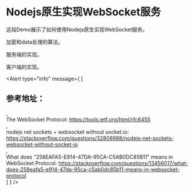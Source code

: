 
# Nodejs原生实现WebSocket服务

这段Demo展示了如何使用Nodejs原生实现WebSocket服务。

加密和data处理的算法。
<UtilsExample />

服务端的实现。
<WebsocketServerExample />

客户端的实现。
<WebsocketClientExample />

<Alert type="info"
  message={ [
    <h2 key="cankaodizhi" className="mb-0 py-[8px] text-[16px]">参考地址：</h2>,
    <div key="rfc6455" className="py-[8px]">
      The WebSocket Protocol:
      <BlankLink href="https://tools.ietf.org/html/rfc6455">https://tools.ietf.org/html/rfc6455</BlankLink>
    </div>,
    <div key="rfc6455" className="py-[8px]">
      nodejs net sockets + websocket without socket.io:
      <BlankLink href="https://stackoverflow.com/questions/32808988/nodejs-net-sockets-websocket-without-socket-io">
        https://stackoverflow.com/questions/32808988/nodejs-net-sockets-websocket-without-socket-io
      </BlankLink>
    </div>,
    <div key="stackoverflow" className="py-[8px]">
      What does "258EAFA5-E914-47DA-95CA-C5AB0DC85B11" means in WebSocket Protocol:
      <BlankLink href="https://stackoverflow.com/questions/13456017/what-does-258eafa5-e914-47da-95ca-c5ab0dc85b11-means-in-websocket-protocol">
        https://stackoverflow.com/questions/13456017/what-does-258eafa5-e914-47da-95ca-c5ab0dc85b11-means-in-websocket-protocol
      </BlankLink>
    </div>
  ] }
/>